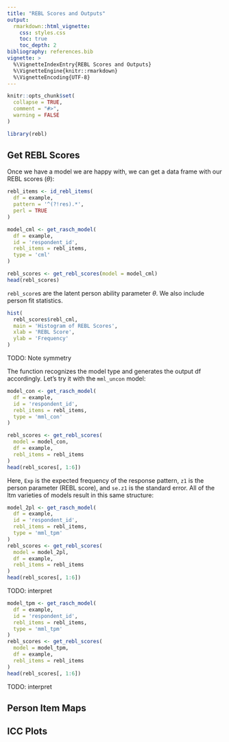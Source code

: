 ```yaml
---
title: "REBL Scores and Outputs"
output: 
  rmarkdown::html_vignette:
    css: styles.css
    toc: true
    toc_depth: 2
bibliography: references.bib
vignette: >
  %\VignetteIndexEntry{REBL Scores and Outputs}
  %\VignetteEngine{knitr::rmarkdown}
  %\VignetteEncoding{UTF-8}
---
```


```r
knitr::opts_chunk$set(
  collapse = TRUE,
  comment = "#>",
  warning = FALSE
)
```

```r
library(rebl)
```

## Get REBL Scores

Once we have a model we are happy with, we can get a data frame with our REBL scores ($\theta$):

```r
rebl_items <- id_rebl_items(
  df = example, 
  pattern = '^(?!res).*', 
  perl = TRUE
)

model_cml <- get_rasch_model(
  df = example, 
  id = 'respondent_id', 
  rebl_items = rebl_items,
  type = 'cml'
)

rebl_scores <- get_rebl_scores(model = model_cml)
head(rebl_scores)
```

`rebl_score`s are the latent person ability parameter $\theta$. We also include person fit statistics.

```r
hist(
  rebl_scores$rebl_cml,
  main = 'Histogram of REBL Scores',
  xlab = 'REBL Score',
  ylab = 'Frequency'
)
```

TODO: Note symmetry

The function recognizes the model type and generates the output df accordingly. Let's try it with the `mml_uncon` model:

```r
model_con <- get_rasch_model(
  df = example, 
  id = 'respondent_id', 
  rebl_items = rebl_items,
  type = 'mml_con'
)

rebl_scores <- get_rebl_scores(
  model = model_con,
  df = example,
  rebl_items = rebl_items
)
head(rebl_scores[, 1:6])
```

Here, `Exp` is the expected frequency of the response pattern, `z1` is the person parameter (REBL score), and `se.z1` is the standard error. All of the ltm varieties of models result in this same structure:

```r
model_2pl <- get_rasch_model(
  df = example, 
  id = 'respondent_id', 
  rebl_items = rebl_items,
  type = 'mml_tpm'
)
rebl_scores <- get_rebl_scores(
  model = model_2pl,
  df = example,
  rebl_items = rebl_items
)
head(rebl_scores[, 1:6])
```

TODO: interpret

```r
model_tpm <- get_rasch_model(
  df = example, 
  id = 'respondent_id', 
  rebl_items = rebl_items,
  type = 'mml_tpm'
)
rebl_scores <- get_rebl_scores(
  model = model_tpm,
  df = example,
  rebl_items = rebl_items
)
head(rebl_scores[, 1:6])
```

TODO: interpret

## Person Item Maps




## ICC Plots

